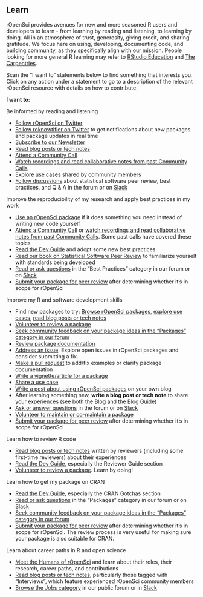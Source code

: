 ## Learn {#learn}


rOpenSci provides avenues for new and more seasoned R users and developers to learn - from learning by reading and listening, to learning by doing. All in an atmosphere of trust, generosity, giving credit, and sharing gratitude. We focus here on using, developing, documenting code, and building community, as they specifically align with our mission. People looking for more general R learning may refer to [RStudio Education](https://education.rstudio.com/) and [The Carpentries](https://carpentries.org/). 

Scan the “I want to” statements below to find something that interests you. Click on any action under a statement to go to a description of the relevant rOpenSci resource with details on how to contribute.

**I want to:**

Be informed by reading and listening 

*   [Follow rOpenSci on Twitter](#channels)
*   [Follow roknowtifier on Twitter](#channels) to get notifications about new packages and package updates in real time
*   [Subscribe to our Newsletter](#channels)
*   [Read blog posts or tech notes](#blog)
*   [Attend a Community Call](#commcalls)
*   [Watch recordings and read collaborative notes from past Community Calls](#commcalls)
*   [Explore use cases](#usecases) shared by community members
*   [Follow discussions](#channels) about statistical software peer review, best practices, and Q & A in the forum or on [Slack](#channels-slack)


Improve the reproducibility of my research and apply best practices in my work

*   [Use an rOpenSci package](#packages) if it does something you need instead of writing new code yourself
*   [Attend a Community Call](#commcalls) or [watch recordings and read collaborative notes from past Community Calls](#commcalls). Some past calls have covered these topics
*   [Read the Dev Guide](#devguide) and adopt some new best practices
*   [Read our book on Statistical Software Peer Review](#statsreview) to familiarize yourself with standards being developed
*   [Read or ask questions](#channels) in the “Best Practices” category in our forum or on [Slack](#channels-slack)
*   [Submit your package for peer review](#devguide) after determining whether it’s in scope for rOpenSci


Improve my R and software development skills

*   Find new packages to try: [Browse rOpenSci packages](#packages), [explore use cases](#usecases), [read blog posts or tech notes](#blog)
*   [Volunteer to review a package](#devguide)
*   [Seek community feedback on your package ideas in the “Packages” category in our forum](#channels-forum)
*   [Review package documentation](#packages)
*   [Address an issue](#issues). Explore open issues in rOpenSci packages and consider submitting a fix. 
*   [Make a pull request](#packages) to add/fix examples or clarify package documentation 
*   [Write a vignette/article for a package](#packages)
*   [Share a use case](#usecases)
*   [Write a post about using rOpenSci packages](#packages) on your own blog
*   After learning something new, **write a blog post or tech note** to share your experiences (see both the [Blog](#blog) and the [Blog Guide](#blogguide))
*   [Ask or answer questions](#channels) in the forum or on [Slack](#channels-slack)
*   [Volunteer to maintain or co-maintain a package](#devguide)
*   [Submit your package for peer review](#devguide) after determining whether it’s in scope for rOpenSci


Learn how to review R code

*   [Read blog posts or tech notes](#blog) written by reviewers (including some first-time reviewers) about their experiences 
*   [Read the Dev Guide](#devguide), especially the Reviewer Guide section
*   [Volunteer to review a package](#devguide). Learn by doing!


Learn how to get my package on CRAN

*   [Read the Dev Guide](#devguide), especially the CRAN Gotchas section
*   [Read or ask questions](#channels) in the “Packages” category in our forum or on [Slack](#channels-slack)
*   [Seek community feedback on your package ideas in the “Packages” category in our forum](#channels-forum)
*   [Submit your package for peer review](#devguide) after determining whether it’s in scope for rOpenSci. The review process is very useful for making sure your package is also suitable for CRAN.


Learn about career paths in R and open science

*   [Meet the Humans of rOpenSci](#humans) and learn about their roles, their research, career paths, and contributions
*   [Read blog posts or tech notes](#blog), particularly those tagged with “Interviews”, which feature experienced rOpenSci community members
*   [Browse the Jobs category](#channels) in our public forum or in [Slack](#channels-slack)
